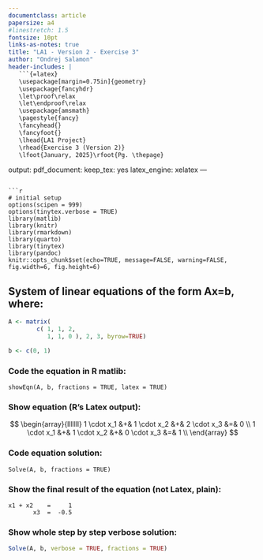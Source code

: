 ```yaml
---
documentclass: article
papersize: a4
#linestretch: 1.5
fontsize: 10pt
links-as-notes: true
title: "LA1 - Version 2 - Exercise 3"
author: "Ondrej Salamon"
header-includes: |
   ```{=latex}
   \usepackage[margin=0.75in]{geometry}
   \usepackage{fancyhdr}
   \let\proof\relax
   \let\endproof\relax
   \usepackage{amsmath}
   \pagestyle{fancy}
   \fancyhead{}
   \fancyfoot{}
   \lhead{LA1 Project}
   \rhead{Exercise 3 (Version 2)}
   \lfoot{January, 2025}\rfoot{Pg. \thepage}
   ```
output:
  pdf_document:
    keep_tex: yes
    latex_engine: xelatex
---
```

```r
# initial setup
options(scipen = 999)
options(tinytex.verbose = TRUE)
library(matlib)
library(knitr)
library(rmarkdown)
library(quarto)
library(tinytex)
library(pandoc)
knitr::opts_chunk$set(echo=TRUE, message=FALSE, warning=FALSE, fig.width=6, fig.height=6)
```

## System of linear equations of the form **Ax=b**, where:
```r
A <- matrix(
        c( 1, 1, 2,
           1, 1, 0 ), 2, 3, byrow=TRUE)

b <- c(0, 1)
```

### Code the equation in R matlib:

```
showEqn(A, b, fractions = TRUE, latex = TRUE)
```

### Show equation (R's Latex output):

$$
\begin{array}{lllllll}
1 \cdot x_1 &+& 1 \cdot x_2 &+& 2 \cdot x_3  &=&  0 \\ 
1 \cdot x_1 &+& 1 \cdot x_2 &+& 0 \cdot x_3  &=&  1 \\ 
\end{array}
$$

### Code equation solution:

```
Solve(A, b, fractions = TRUE)
```

### Show the final result of the equation (not Latex, plain):

```
x1 + x2    =     1 
       x3  =  -0.5 
```

### Show whole step by step verbose solution:

```r
Solve(A, b, verbose = TRUE, fractions = TRUE)
```